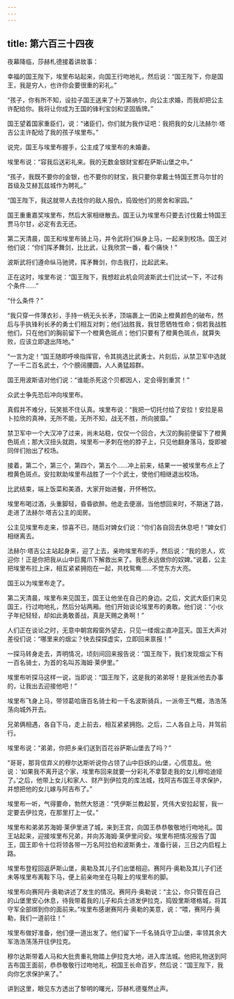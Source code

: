 ```yaml
---
---
---
```

title: 第六百三十四夜
---






夜幕降临，莎赫札德接着讲故事：





幸福的国王陛下，埃里布站起来，向国王行吻地礼，然后说：“国王陛下，你是国王，我是穷人，也许你会要很重的彩礼。”

“孩子，你有所不知，设拉子国王送来了十万第纳尔，向公主求婚，而我却把公主许配给你。我将让你成为王国的锋利宝剑和坚固盾牌。”

国王望着国家重臣们，说：“诸臣们，你们就为我作证吧：我把我的女儿法赫尔·塔吉公主许配给了我的孩子埃里布。”

说完，国王与埃里布握手，公主成了埃里布的未婚妻。

埃里布说：“容我后送彩礼来。我的无数金银财宝都在萨斯山堡之中。”

“孩子，我既不要你的金银，也不要你的财宝，我只要你拿戴士特国王贾马尔甘的首级及艾赫瓦兹城作为聘礼。”

“国王陛下，我这就带人去找你的敌人报仇，捣毁他们的房舍和家园。”

国王重重嘉奖埃里布，然后大家相继散去。国王认为埃里布只要去讨伐戴士特国王贾马尔甘，必定有去无还。

第二天清晨，国王和埃里布骑上马，并令武将们纵身上马，一起来到校场。国王对他们说：“你们挥矛舞剑，比比武，让我欣赏一番，看个痛快！”

波斯武将们遵命纵马驰骋，挥矛舞剑，你击我打，比起武来。

正在这时，埃里布说：“国王陛下，我想趁此机会同波斯武士们比试一下，不过有个条件……”

“什么条件？”

“我只穿一件薄衣衫，手持一柄无头长矛，顶端裹上一团染上橙黄颜色的破布，然后与手执锋利长矛的勇士们相互对刺；他们战胜我，我甘愿牺牲性命；倘若我战胜他们，只在他们的胸前留下一个橙黄色斑点；他们只要有了橙黄色斑点，就算失败，应该立即退出阵地。”

“一言为定！”国王随即呼唤指挥官，令其挑选比武勇士。片刻后，从禁卫军中选就了一千二百名武士，个个膀阔腰圆，人人勇猛超群。

国王用波斯语对他们说：“谁能杀死这个贝都因人，定会得到重赏！”

众武士争先恐后冲向埃里布。

真假并不难分，玩笑抵不住认真。埃里布说：“我把一切托付给了安拉！安拉是易卜拉欣的真神，无所不能，无所不知，战无不胜，所向披靡。”

禁卫军中一个大汉冲了过来，尚未站稳，仅仅一个回合，大汉的胸前便留下了橙黄色斑点；那大汉扭头就跑，埃里布一矛刺在他的脖子上，只见他翻身落马，旋即被同伴们抬出了校场。

接着，第二个，第三个，第四个，第五个……冲上前来，结果一一被埃里布点上了橙黄色斑点。安拉默助埃里布战胜了一个个武士，使他们相继退出校场。

比武结束，端上饭菜和美酒，大家开始进餐，开怀畅饮。

埃里布喝过酒，头重脚轻，昏昏欲醉。他走去便溺，当他想回来时，不期迷了路，走进了法赫尔·塔吉公主的闺房。

公主见埃里布走来，惊喜不已，随后对婢女们说：“你们各自回去休息吧！”婢女们相继离去。

法赫尔·塔吉公主站起身来，迎了上去，亲吻埃里布的手，然后说：“我的恩人，欢迎你！正是你把我从山中巨魔爪下解救出来了。我愿永远做你的奴婢。”说着，公主把埃里布拉上床，相互紧紧拥抱在一起，共枕鸳鸯……不觉东方大亮。

国王以为埃里布走了。

第二天清晨，埃里布来见国王，国王让他坐在自己的身边。之后，文武大臣们来见国王，行过吻地礼，然后分站两厢。他们开始谈论埃里布的勇敢。他们说：“小伙子年纪轻轻，却如此勇敢善战，真是天赐之勇啊！”

人们正在谈论之时，无意中朝宫殿窗外望去，只见一缕烟尘直冲蓝天。国王大声对差役们说：“哪里来的烟尘？快去探探虚实，立即回来禀报！”

一探马转身走去，弄明情况，顷刻间回来报告说：“国王陛下，我们发现烟尘下有一百名骑士，为首的名叫苏海姆·莱伊里。”

埃里布听探马这样一说，当即说：“国王陛下，这是我的弟弟呀！是我派他去办事的，让我出去迎接他吧！”

埃里布飞身上马，带领葛哈唐百名骑士和一千名波斯骑兵，一派帝王气概，浩浩荡荡向城外开去。

兄弟俩相遇，各自下马，走上前去，相互紧紧拥抱。之后，二人各自上马，并驾前行。

埃里布说：“弟弟，你把乡亲们送到百花谷萨斯山堡去了吗？”

“哥哥，那背信弃义的穆尔达斯听说你占领了山中巨妖的山堡，心慌意乱。他说：‘如果我不离开这个家，埃里布回来就要一分彩礼不拿娶走我的女儿穆哈迪娅了。’之后，他带上女儿和家人、财产到伊拉克的库法城，找阿吉布国王寻求保护，并想把他的女儿嫁与阿吉布了。”

埃里布一听，气得要命，勃然大怒道：“凭伊斯兰教起誓，凭伟大安拉起誓，我一定要去伊拉克，在那里打上一仗。”

埃里布和弟弟苏海姆·莱伊里进了城，来到王宫，向国王恭恭敬敬地行吻地礼。国王站起来，迎接埃里布兄弟，并向苏海姆·莱伊里问安。埃里布把情况报告了国王，国王即令十位将领各带一万名阿拉伯和波斯勇士，准备行装，三日之内启程上路。

埃里布登程回返萨斯山堡，奥勒及其儿子们出堡相迎。赛阿丹·奥勒及其儿子们还未等埃里布离鞍下马，便上前亲吻坐在马鞍上的埃里布的脚。

埃里布向赛阿丹·奥勒讲述了发生的情况。赛阿丹·奥勒说：“主公，你只管在自己的山堡里安心休息，待我带着我的儿子和兵士进发伊拉克，捣毁里斯塔格城，将其守军全部绑到你的面前来。”埃里布感谢赛阿丹·奥勒的美意，说：“喂，赛阿丹·奥勒，我们一道前往！”

埃里布做好准备，他们便一道出发了。他们留下一千名骑兵守卫山堡，率领其余大军浩浩荡荡开往伊拉克。

穆尔达斯带着人马和大批贵重礼物踏上伊拉克大地，进入库法城。他把礼物送到阿吉布国王面前，恭恭敬敬行过吻地礼，祝国王长命百岁，然后说：“国王陛下，我向你乞求保护来了。”





讲到这里，眼见东方透出了黎明的曙光，莎赫札德戛然止声。
